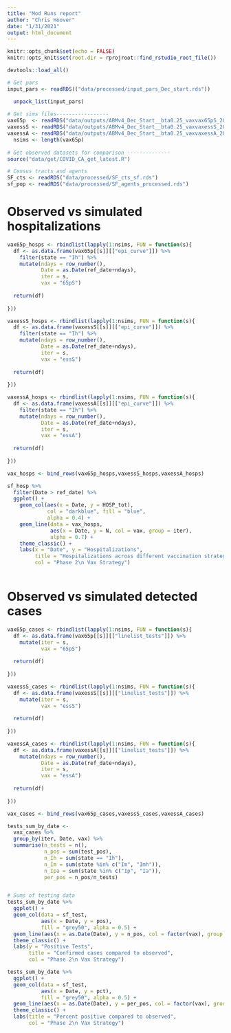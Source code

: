 ```yaml
---
title: "Mod Runs report"
author: "Chris Hoover"
date: "1/31/2021"
output: html_document
---
```


```r
knitr::opts_chunk$set(echo = FALSE)
knitr::opts_knit$set(root.dir = rprojroot::find_rstudio_root_file())

devtools::load_all()

```

```r
# Get pars
input_pars <- readRDS(("data/processed/input_pars_Dec_start.rds"))

  unpack_list(input_pars)
  
# Get sims files-----------------
vax65p  <- readRDS("data/outputs/ABMv4_Dec_Start__bta0.25_vaxvax65pS_2021-02-01.rds")
vaxessS <- readRDS("data/outputs/ABMv4_Dec_Start__bta0.25_vaxvaxessS_2021-02-01.rds")
vaxessA <- readRDS("data/outputs/ABMv4_Dec_Start__bta0.25_vaxvaxessA_2021-02-01.rds")
  nsims <- length(vax65p)
  
# Get observed datasets for comparison --------------
source("data/get/COVID_CA_get_latest.R")

# Census tracts and agents
SF_cts <- readRDS("data/processed/SF_cts_sf.rds")
sf_pop <- readRDS("data/processed/SF_agents_processed.rds")

```

# Observed vs simulated hospitalizations  
```r
vax65p_hosps <- rbindlist(lapply(1:nsims, FUN = function(s){
  df <- as.data.frame(vax65p[[s]][["epi_curve"]]) %>% 
    filter(state == "Ih") %>% 
    mutate(ndays = row_number(),
           Date = as.Date(ref_date+ndays),
           iter = s,
           vax = "65pS")
  
  return(df)
  
}))

vaxessS_hosps <- rbindlist(lapply(1:nsims, FUN = function(s){
  df <- as.data.frame(vaxessS[[s]][["epi_curve"]]) %>% 
    filter(state == "Ih") %>% 
    mutate(ndays = row_number(),
           Date = as.Date(ref_date+ndays),
           iter = s,
           vax = "essS")
  
  return(df)
  
}))

vaxessA_hosps <- rbindlist(lapply(1:nsims, FUN = function(s){
  df <- as.data.frame(vaxessA[[s]][["epi_curve"]]) %>% 
    filter(state == "Ih") %>% 
    mutate(ndays = row_number(),
           Date = as.Date(ref_date+ndays),
           iter = s,
           vax = "essA")
  
  return(df)
  
}))

vax_hosps <- bind_rows(vax65p_hosps,vaxessS_hosps,vaxessA_hosps)

sf_hosp %>% 
  filter(Date > ref_date) %>% 
  ggplot() +
    geom_col(aes(x = Date, y = HOSP_tot), 
             col = "darkblue", fill = "blue",
             alpha = 0.4) +
    geom_line(data = vax_hosps,
              aes(x = Date, y = N, col = vax, group = iter),
              alpha = 0.7) +
    theme_classic() +
    labs(x = "Date", y = "Hospitalizations",
         title = "Hospitalizations across different vaccination strategies",
         col = "Phase 2\n Vax Strategy")
  
```

# Observed vs simulated detected cases  
```r
vax65p_cases <- rbindlist(lapply(1:nsims, FUN = function(s){
  df <- as.data.frame(vax65p[[s]][["linelist_tests"]]) %>% 
    mutate(iter = s,
           vax = "65pS")
  
  return(df)
  
}))

vaxessS_cases <- rbindlist(lapply(1:nsims, FUN = function(s){
  df <- as.data.frame(vaxessS[[s]][["linelist_tests"]]) %>% 
    mutate(iter = s,
           vax = "essS")
  
  return(df)
  
}))

vaxessA_cases <- rbindlist(lapply(1:nsims, FUN = function(s){
  df <- as.data.frame(vaxessA[[s]][["linelist_tests"]]) %>% 
    mutate(ndays = row_number(),
           Date = as.Date(ref_date+ndays),
           iter = s,
           vax = "essA")
  
  return(df)
  
}))

vax_cases <- bind_rows(vax65p_cases,vaxessS_cases,vaxessA_cases)

tests_sum_by_date <- 
  vax_cases %>% 
  group_by(iter, Date, vax) %>% 
  summarise(n_tests = n(),
            n_pos = sum(test_pos),
            n_Ih = sum(state == "Ih"),
            n_Im = sum(state %in% c("Im", "Imh")),
            n_Ipa = sum(state %in% c("Ip", "Ia")),
            per_pos = n_pos/n_tests)


# Sums of testing data
tests_sum_by_date %>% 
  ggplot() +
  geom_col(data = sf_test,
           aes(x = Date, y = pos),
           fill = "grey50", alpha = 0.5) +
  geom_line(aes(x = as.Date(Date), y = n_pos, col = factor(vax), group = iter)) +
  theme_classic() +
  labs(y = "Positive Tests",
       title = "Confirmed cases compared to observed",
       col = "Phase 2\n Vax Strategy")

tests_sum_by_date %>% 
  ggplot() +
  geom_col(data = sf_test,
           aes(x = Date, y = pct),
           fill = "grey50", alpha = 0.5) +
  geom_line(aes(x = as.Date(Date), y = per_pos, col = factor(vax), group = iter)) +
  theme_classic() +
  labs(title = "Percent positive compared to observed",
       col = "Phase 2\n Vax Strategy")
```


